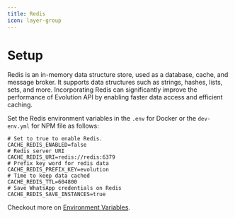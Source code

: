 ```yaml
---
title: Redis
icon: layer-group
---
```


# Setup

Redis is an in-memory data structure store, used as a database, cache, and message broker. It supports data structures such as strings, hashes, lists, sets, and more. Incorporating Redis can significantly improve the performance of Evolution API by enabling faster data access and efficient caching.

Set the Redis environment variables in the `.env` for Docker or the `dev-env.yml` for NPM file as follows:

~~~ shell
# Set to true to enable Redis.
CACHE_REDIS_ENABLED=false
# Redis server URI
CACHE_REDIS_URI=redis://redis:6379
# Prefix key word for redis data
CACHE_REDIS_PREFIX_KEY=evolution
# Time to keep data cached
CACHE_REDIS_TTL=604800
# Save WhatsApp credentials on Redis
CACHE_REDIS_SAVE_INSTANCES=true
~~~
Checkout more on [Environment Variables](/en/env#redis).
